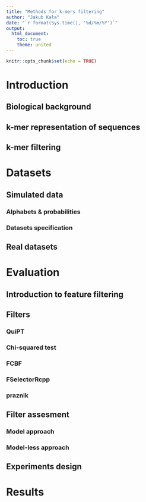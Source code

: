 ```yaml
---
title: "Methods for k-mers filtering"
author: "Jakub Kała"
date: "`r format(Sys.time(), '%d/%m/%Y')`"
output:
  html_document:
    toc: true
    theme: united
---
```


```r
knitr::opts_chunk$set(echo = TRUE)
```

# Introduction
## Biological background
## k-mer representation of sequences
## k-mer filtering

# Datasets
## Simulated data
### Alphabets & probabilities
### Datasets specification
## Real datasets

# Evaluation
## Introduction to feature filtering
## Filters
### QuiPT
### Chi-squared test
### FCBF
### FSelectorRcpp
### praznik
## Filter assesment
### Model approach
### Model-less approach
## Experiments design

# Results








